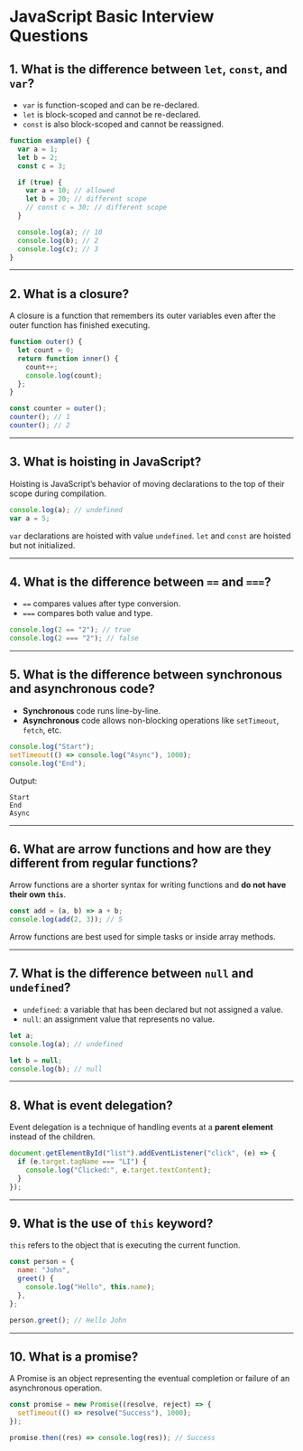 # JavaScript Basic Interview Questions

## 1. What is the difference between `let`, `const`, and `var`?

- `var` is function-scoped and can be re-declared.
- `let` is block-scoped and cannot be re-declared.
- `const` is also block-scoped and cannot be reassigned.

```js
function example() {
  var a = 1;
  let b = 2;
  const c = 3;

  if (true) {
    var a = 10; // allowed
    let b = 20; // different scope
    // const c = 30; // different scope
  }

  console.log(a); // 10
  console.log(b); // 2
  console.log(c); // 3
}
```

---

## 2. What is a closure?

A closure is a function that remembers its outer variables even after the outer function has finished executing.

```js
function outer() {
  let count = 0;
  return function inner() {
    count++;
    console.log(count);
  };
}

const counter = outer();
counter(); // 1
counter(); // 2
```

---

## 3. What is hoisting in JavaScript?

Hoisting is JavaScript’s behavior of moving declarations to the top of their scope during compilation.

```js
console.log(a); // undefined
var a = 5;
```

`var` declarations are hoisted with value `undefined`. `let` and `const` are hoisted but not initialized.

---

## 4. What is the difference between `==` and `===`?

- `==` compares values after type conversion.
- `===` compares both value and type.

```js
console.log(2 == "2"); // true
console.log(2 === "2"); // false
```

---

## 5. What is the difference between synchronous and asynchronous code?

- **Synchronous** code runs line-by-line.
- **Asynchronous** code allows non-blocking operations like `setTimeout`, `fetch`, etc.

```js
console.log("Start");
setTimeout(() => console.log("Async"), 1000);
console.log("End");
```

Output:

```
Start
End
Async
```

---

## 6. What are arrow functions and how are they different from regular functions?

Arrow functions are a shorter syntax for writing functions and **do not have their own `this`**.

```js
const add = (a, b) => a + b;
console.log(add(2, 3)); // 5
```

Arrow functions are best used for simple tasks or inside array methods.

---

## 7. What is the difference between `null` and `undefined`?

- `undefined`: a variable that has been declared but not assigned a value.
- `null`: an assignment value that represents no value.

```js
let a;
console.log(a); // undefined

let b = null;
console.log(b); // null
```

---

## 8. What is event delegation?

Event delegation is a technique of handling events at a **parent element** instead of the children.

```js
document.getElementById("list").addEventListener("click", (e) => {
  if (e.target.tagName === "LI") {
    console.log("Clicked:", e.target.textContent);
  }
});
```

---

## 9. What is the use of `this` keyword?

`this` refers to the object that is executing the current function.

```js
const person = {
  name: "John",
  greet() {
    console.log("Hello", this.name);
  },
};

person.greet(); // Hello John
```

---

## 10. What is a promise?

A Promise is an object representing the eventual completion or failure of an asynchronous operation.

```js
const promise = new Promise((resolve, reject) => {
  setTimeout(() => resolve("Success"), 1000);
});

promise.then((res) => console.log(res)); // Success
```
